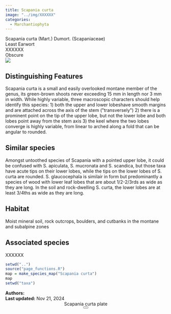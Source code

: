 ```yaml
---
title: Scapania curta
image: "../img/XXXXXX"
categories:
  - Marchantiophyta
---
```


<div class="info-panel">
 <div class="info-top">
  <div class="taxon-scientific"><span class="taxon-name">Scapania curta</span> <span class="taxon-authority">(Mart.) Dumort.</span> <span class="taxon-family">(Scapaniaceae)</span></div>
  <div class="taxon-common">Least Earwort</div>
 </div>
 <div class="info-bottom">
  <div class="taxon-qnd">XXXXXX</div>
  <div class="taxon-abundance">Obscure</div>
 </div>
</div>
<div class="imerss-content-frame">
 <div class="imerss-image-header">
  <div class="imerss-image-holder imerss-column-left" data-toggle="tooltip" style="background-image: url(../img/XXXXXX)" title="XXXXXX">
  </div>

  <div class="imerss-image-holder imerss-column-right" data-toggle="tooltip" style="background-image: url(../img/XXXXXX)" title="XXXXXX">
  </div>
 
 </div>
 <div class="imerss-content-lower">
  <div class="imerss-column-left">
  <div class="tab-microscope" data-micromodal-trigger="modal-plate">
  <img src="../img/bryo guide microscope.png"/>
  </div>

<h2>Distinguishing Features</h2>

Scapania curta is a small and easily overlooked montane member of the genus, its green-brown shoots never exceeding 15 mm in length nor 3 mm in width. While highly variable, three macroscopic characters should help identify this species: 1) both the upper and lower lobeshave smooth margins and are attached across the axis of the stem (&quot;transversely&quot;) 2) there is a prominent point on the tip of the upper lobe, but not the lower lobe and both lobes point away from the stem axis  3) the keel where the two lobes converge is highly variable, from linear to arched along a fold that can be angular to rounded. 

<h2>Similar species</h2>

Amongst untoothed species of Scapania with a pointed upper lobe, it could be confused with S. apiculata, S. mucronata and S. scandica, but those taxa have acute tips on their lower lobes, while the tips on the lower lobes of S. curta are rounded. S. glaucocephala is similair in form but predominantly a species of wood with lower leaf lobes that are about 1/2-2/3rds as wide as they are long. In the soil and rock-dwelling S. curta, the lower lobes are at least 3/4ths as wide as they are long. 

<h2>Habitat</h2>

Moist mineral soil, rock outcrops, boulders, and cutbanks in the montane and subalpine zones

<h2>Associated species</h2>

XXXXXX
</div>

<div class="imerss-column-right">

<div class="imerss-image-holder imerss-column-right" data-toggle="tooltip" style="background-image: url(../img/XXXXX)" title="XXXXX">
</div>

<div class="imerss-map-holder">
```r
setwd("..")
source("page_functions.R")
map = make_species_map("Scapania curta")
map
setwd("taxa")
```
</div>

</div>

</div>
</div>

<div class="taxon-footer">
 <div class="taxon-authors"><b>Authors:</b> <span></span></div>
 <div class="taxon-update"><b>Last updated:</b> <span>Nov 21, 2024</span></div>
</div>

<div class="modal micromodal-slide" id="modal-plate" aria-hidden="true">
 <div class="modal__overlay" tabindex="-1" data-micromodal-close>
  <div class="modal__container" role="dialog" aria-modal="true" aria-labelledby="modal-plate-title" >
   <header class="modal__header">
   <div class="modal__title" id="modal-plate-title">
  Scapania curta plate
   </div>
   <button class="modal__close" aria-label="Close" data-micromodal-close></button>
   </header>
  <div class="modal__content" id="modal-plate-content">
   <div class="imerss-image-holder" data-toggle="tooltip" style="background-image: url(../img/XXXXX)" title="XXXXX">
  </div>
  </div>
  </div>
 </div>
</div>

<script src="../js/micromodal.min.js"></script>
<link href="../css/style-taxon.css" rel="stylesheet">
<link href="../css/micromodal.css" rel="stylesheet">

<script>
MicroModal.init();
</script>

